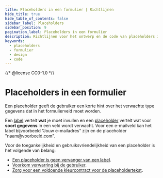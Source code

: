 ```yaml
---
title: Placeholders in een formulier | Richtlijnen
hide_title: true
hide_table_of_contents: false
sidebar_label: Placeholders
sidebar_position: 9
pagination_label: Placeholders in een formulier
description: Richtlijnen voor het ontwerp en de code van placeholders in een formulier.
keywords:
  - placeholders
  - formulier
  - design
  - code
---
```


{/* @license CC0-1.0 */}


# Placeholders in een formulier

Een placeholder geeft de gebruiker een korte hint over het verwachte type gegevens dat in het formulierveld moet worden.

Een [label](/richtlijnen/formulieren/labels/) vertelt **wat** je moet invullen en een [placeholder](https://developer.mozilla.org/en-US/docs/Web/HTML/Attributes/placeholder) vertelt wat voor **soort gegevens** in een veld wordt verwacht. Voor een e-mailveld kan het label bijvoorbeeld "Jouw e-mailadres" zijn en de placeholder "naam@voorbeeld.com".

Voor de toegankelijkheid en gebruiksvriendelijkheid van een placeholder is het volgende van belang:

- [Een placeholder is geen vervanger van een label](#een-placeholder-is-geen-vervanger-van-een-label).
- [Voorkom verwarring bij de gebruiker](#voorkom-verwarring-bij-de-gebruiker).
- [Zorg voor een voldoende kleurcontract voor de placeholdertekst](#zorg-voor-een-goed-kleurcontrast-van-de-placeholdertekst).

<PlaceholderLabel />
<PlaceholderLabelCode />

<PlaceholderSearch />
<PlaceholderSearchCode />

<PlaceholderClarity />
<PlaceholderClarityCode />

<PlaceholderColourContrast />
<PlaceholderColourContrastCode />
